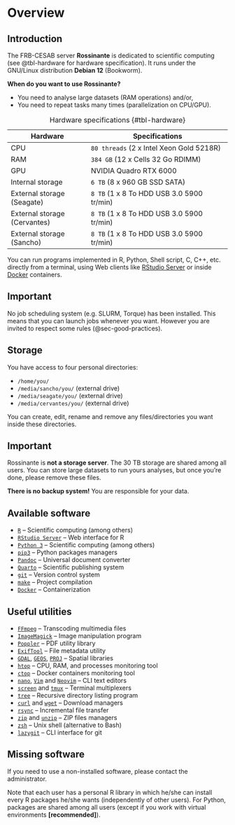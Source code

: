 # Overview

## Introduction


The FRB-CESAB server **Rossinante** is dedicated to 
scientific computing (see @tbl-hardware for hardware specification). 
It runs under the GNU/Linux distribution **Debian 12** (Bookworm).


**When do you want to use Rossinante?**

- You need to analyse large datasets (RAM operations) and/or,
- You need to repeat tasks many times (parallelization on CPU/GPU).


| **Hardware**                 | **Specifications**                                 |
|------------------------------|----------------------------------------------------|
| CPU                          | `80 threads` (2 x Intel Xeon Gold 5218R)           |
| RAM                          | `384 GB` (12 x Cells 32 Go RDIMM)                  |
| GPU                          | NVIDIA Quadro RTX 6000                             |
| Internal storage             | `6 TB` (8 x 960 GB SSD SATA)                       |
| External storage (Seagate)   | `8 TB` (1 x 8 To HDD USB 3.0 5900 tr/min)          |
| External storage (Cervantes) | `8 TB` (1 x 8 To HDD USB 3.0 5900 tr/min)          |
| External storage (Sancho)    | `8 TB` (1 x 8 To HDD USB 3.0 5900 tr/min)          |


: Hardware specifications {#tbl-hardware}


You can run programs implemented in R, Python, Shell script, C, C++, etc. 
directly from a terminal, using Web clients like [RStudio Server](https://support.posit.co/hc/en-us/articles/200552306-Getting-Started) or 
inside [Docker](https://www.docker.com/) containers.


::: {.callout-important}
## Important

No job scheduling system (e.g. SLURM, Torque) has been installed. This means 
that you can launch jobs whenever you want. However you are invited to respect some rules
(@sec-good-practices).
:::


## Storage

You have access to four personal directories:

- `/home/you/`
- `/media/sancho/you/` (external drive)
- `/media/seagate/you/` (external drive)
- `/media/cervantes/you/` (external drive)

You can create, edit, rename and remove any files/directories you want inside these directories.

::: {.callout-important}
## Important

Rossinante is **not a storage server**. The 30 TB storage are shared
among all users. You can store large datasets to run yours
analyses, but once you're done, please remove these files.

**There is no backup system!** You are responsible for your data.
:::



## Available software

- [`R`](https://cran.r-project.org/) -- Scientific computing (among others)
- [`RStudio Server`](https://www.rstudio.com/products/rstudio/download-server/) -- Web interface for R
- [`Python 3`](https://www.python.org/) -- Scientific computing (among others)
- [`pip3`](https://pip.pypa.io/) -- Python packages managers
- [`Pandoc`](https://pandoc.org/) -- Universal document converter
- [`Quarto`](https://quarto.org/) -- Scientific publishing system
- [`git`](https://git-scm.com/) -- Version control system
- [`make`](https://www.gnu.org/software/make/) -- Project compilation
- [`Docker`](https://www.docker.com/) -- Containerization


## Useful utilities

- [`FFmpeg`](https://ffmpeg.org/) -- Transcoding multimedia files
- [`ImageMagick`](https://imagemagick.org) -- Image manipulation program
- [`Poppler`](https://poppler.freedesktop.org/) -- PDF utility library
- [`ExifTool`](https://exiftool.org/) -- File metadata utility
- [`GDAL`](https://gdal.org/), [`GEOS`](https://trac.osgeo.org/geos), [`PROJ`](https://proj.org/) -- Spatial libraries
- [`htop`](https://htop.dev/) -- CPU, RAM, and processes monitoring tool
- [`ctop`](https://github.com/bcicen/ctop) -- Docker containers monitoring tool
- [`nano`](https://www.nano-editor.org/), [`Vim`](https://www.vim.org/) and [`Neovim`](https://neovim.io/) -- CLI text editors
- [`screen`](https://www.gnu.org/software/screen/) and [`tmux`](https://github.com/tmux/tmux/wiki) -- Terminal multiplexers
- [`tree`](http://mama.indstate.edu/users/ice/tree/) -- Recursive directory listing program
- [`curl`](https://curl.se/) and [`wget`](https://www.gnu.org/software/wget/manual/wget.html) -- Download managers
- [`rsync`](https://rsync.samba.org/) -- Incremental file transfer
- [`zip`](https://linuxize.com/post/how-to-zip-files-and-directories-in-linux/) and [`unzip`](https://linuxize.com/post/how-to-unzip-files-in-linux/) -- ZIP files managers
- [`zsh`](https://www.zsh.org/) -- Unix shell (alternative to Bash)
- [`lazygit`](https://github.com/jesseduffield/lazygit) -- CLI interface for git



## Missing software

If you need to use a non-installed software, please contact the administrator.

Note that each user has a personal R library in which he/she can install every
R packages he/she wants (independently of other users). For Python, packages are
shared among all users (except if you work with virtual environments **[recommended]**).
